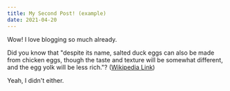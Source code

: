 ```yaml
---
title: My Second Post! (example)
date: 2021-04-20
---
```


Wow! I love blogging so much already.

Did you know that "despite its name, salted duck eggs can also be made from chicken eggs, though the taste and texture will be somewhat different, and the egg yolk will be less rich."? ([Wikipedia Link](https://en.wikipedia.org/wiki/Salted_duck_egg))

Yeah, I didn't either.
